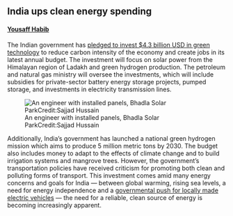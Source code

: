 ## India ups clean energy spending
#### [Yousaff Habib](https://www.linkedin.com/in/yousaff-habib-6684891a5/)

The Indian government has [pledged to invest $4.3 billion USD in green technology](https://climatechangenews.com/2023/02/01/india-plans-4-3-billion-investment-in-clean-energy/) to reduce carbon intensity of the economy and create jobs in its latest annual budget. The investment will focus on solar power from the Himalayan region of Ladakh and green hydrogen production. The petroleum and natural gas ministry will oversee the investments, which will include subsidies for private-sector battery energy storage projects, pumped storage, and investments in electricity transmission lines.


![An engineer with installed panels, Bhadla Solar ParkCredit:Sajjad Hussain](https://www.aljazeera.com/wp-content/uploads/2021/11/000_9PD9WV.jpg?resize=1800%2C1800)

Additionally, India's government has launched a national green hydrogen mission which aims to produce 5 million metric tons by 2030. The budget also includes money to adapt to the effects of climate change and to build irrigation systems and mangrove trees. However, the government's transportation policies have received criticism for promoting both clean and polluting forms of transport. This investment comes amid many energy concerns and goals for India — between global warming, rising sea levels, a need for energy independence and a [governmental push for locally made electric vehicles](https://www.digitimes.com/news/a20230202VL200/battery-handset-india.html) — the need for a reliable, clean source of energy is becoming increasingly apparent.